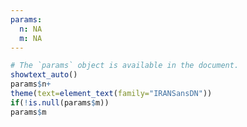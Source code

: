 ```yaml
--- 
params:
  n: NA
  m: NA
---
```




```r
# The `params` object is available in the document.
showtext_auto()
params$n+
theme(text=element_text(family="IRANSansDN"))
if(!is.null(params$m))
params$m
```






